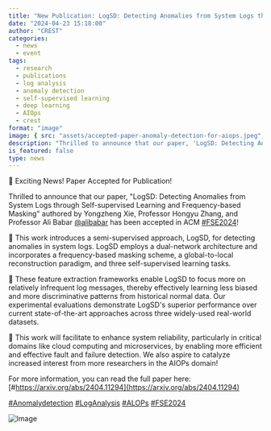 ```yaml
---
title: "New Publication: LogSD: Detecting Anomalies from System Logs through Self-supervised Learning and Frequency-based Masking"
date: "2024-04-23 15:18:00"
author: "CREST"
categories:
  - news
  - event
tags:
  - research
  - publications
  - log analysis
  - anomaly detection
  - self-supervised learning
  - deep learning
  - AIOps
  - crest
format: "image"
image: { src: "assets/accepted-paper-anomaly-detection-for-aiops.jpeg", alt: "accepted paper" }
description: "Thrilled to announce that our paper, 'LogSD: Detecting Anomalies from System Logs through Self-supervised Learning and Frequency-based Masking' authored by Yongzheng Xie, Professor Hongyu Zhang, and Professor Ali Babar has been accepted in ACM FSE2024"
is_featured: false
type: news
---
```


🚀 Exciting News! Paper Accepted for Publication!

Thrilled to announce that our paper, "LogSD: Detecting Anomalies from System Logs through Self-supervised Learning and Frequency-based Masking" authored by Yongzheng Xie, Professor Hongyu Zhang, and Professor Ali Babar [@alibabar](https://twitter.com/alibabar)  has been accepted in ACM [#FSE2024](https://x.com/hashtag/FSE2024?src=hashtag_click)!

🔎 This work introduces a semi-supervised approach, LogSD, for detecting anomalies in system logs. LogSD employs a dual-network architecture and incorporates a frequency-based masking scheme, a global-to-local reconstruction paradigm, and three self-supervised learning tasks.

🎯 These feature extraction frameworks enable LogSD to focus more on relatively infrequent log messages, thereby effectively learning less biased and more discriminative patterns from historical normal data. Our experimental evaluations demonstrate LogSD's superior performance over current state-of-the-art approaches across three widely-used real-world datasets.

🚩 This work will facilitate to enhance system reliability, particularly in critical domains like cloud computing and microservices, by enabling more efficient and effective fault and failure detection. We also aspire to catalyze increased interest from more researchers in the AIOPs domain!

For more information, you can read the full paper here: [#https://arxiv.org/abs/2404.11294](https://arxiv.org/abs/2404.11294)


[#Anomalydetection](https://twitter.com/hashtag/Anomalydetection?src=hashtag_click)
[#LogAnalysis](https://twitter.com/hashtag/LogAnalysis?src=hashtag_click)
[#ALOPs](https://twitter.com/hashtag/ALOPs?src=hashtag_click)
[#FSE2024](https://twitter.com/hashtag/FSE2024?src=hashtag_click)  

![Image](assets/accepted-paper-anomaly-detection-for-aiops.jpeg "Accepted Paper")